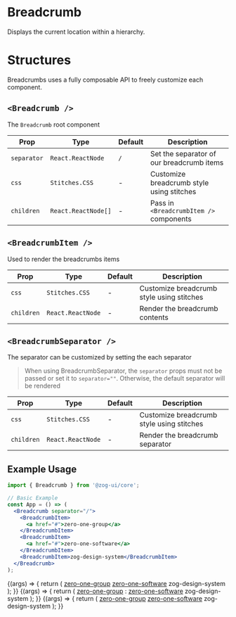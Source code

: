 
<Meta
  title="Components/Navigation/Breadcrumb"
  component={[Breadcrumb]}
  argTypes={{}}
/>

# Breadcrumb

Displays the current location within a hierarchy.

# Structures

Breadcrumbs uses a fully composable API to freely customize each component.

## `<Breadcrumb />`

The `Breadcrumb` root component

| Prop        | Type                | Default | Description                               |
| ----------- | ------------------- | ------- | ----------------------------------------- |
| `separator` | `React.ReactNode`   | `/`     | Set the separator of our breadcrumb items |
| `css`       | `Stitches.CSS`      | -       | Customize breadcrumb style using stitches |
| `children`  | `React.ReactNode[]` | -       | Pass in `<BreadcrumbItem />` components   |

## `<BreadcrumbItem />`

Used to render the breadcrumbs items

| Prop       | Type              | Default | Description                               |
| ---------- | ----------------- | ------- | ----------------------------------------- |
| `css`      | `Stitches.CSS`    | -       | Customize breadcrumb style using stitches |
| `children` | `React.ReactNode` | -       | Render the breadcrumb contents            |

## `<BreadcrumbSeparator />`

The separator can be customized by setting the each separator

> When using BreadcrumbSeparator, the `separator` props must not be passed or set it to `separator=""`.
> Otherwise, the default separator will be rendered

| Prop       | Type              | Default | Description                               |
| ---------- | ----------------- | ------- | ----------------------------------------- |
| `css`      | `Stitches.CSS`    | -       | Customize breadcrumb style using stitches |
| `children` | `React.ReactNode` | -       | Render the breadcrumb separator           |

## Example Usage

```jsx
import { Breadcrumb } from '@zog-ui/core';

// Basic Example
const App = () => (
  <Breadcrumb separator="/">
    <BreadcrumbItem>
      <a href="#">zero-one-group</a>
    </BreadcrumbItem>
    <BreadcrumbItem>
      <a href="#">zero-one-software</a>
    </BreadcrumbItem>
    <BreadcrumbItem>zog-design-system</BreadcrumbItem>
  </Breadcrumb>
);
```

<Canvas columns={2} withSource="close">
  <Story
    args={{
      separator: '/',
    }}
    name="Basic"
  >
    {(args) => {
      return (
        <Breadcrumb {...args}>
          <BreadcrumbItem className="item-1">
            <a href="#">zero-one-group</a>
          </BreadcrumbItem>
          <BreadcrumbItem>
            <a href="#">zero-one-software</a>
          </BreadcrumbItem>
          <BreadcrumbItem>zog-design-system</BreadcrumbItem>
        </Breadcrumb>
      );
    }}
  </Story>
  <Story
    name="Configuring the Separator"
    args={{
      separator: '',
    }}
  >
    {(args) => {
      return (
        <Breadcrumb {...args}>
          <BreadcrumbItem>
            <a href="#">zero-one-group</a>
          </BreadcrumbItem>
          <BreadcrumbSeparator>:</BreadcrumbSeparator>
          <BreadcrumbItem>
            <a href="#">zero-one-software</a>
          </BreadcrumbItem>
          <BreadcrumbSeparator>
            <CaretRightOutlined />
          </BreadcrumbSeparator>
          <BreadcrumbItem>zog-design-system</BreadcrumbItem>
        </Breadcrumb>
      );
    }}
  </Story>
  <Story
    args={{
      separator: '/',
      css: {
        fontFamily: "'Arial', sans-serif",
      },
    }}
    name="Custom CSS"
  >
    {(args) => {
      return (
        <Breadcrumb {...args}>
          <BreadcrumbItem>
            <a href="#">zero-one-group</a>
          </BreadcrumbItem>
          <BreadcrumbItem>
            <a href="#">zero-one-software</a>
          </BreadcrumbItem>
          <BreadcrumbItem>zog-design-system</BreadcrumbItem>
        </Breadcrumb>
      );
    }}
  </Story>
</Canvas>

<ArgsTable of={Breadcrumb} />
